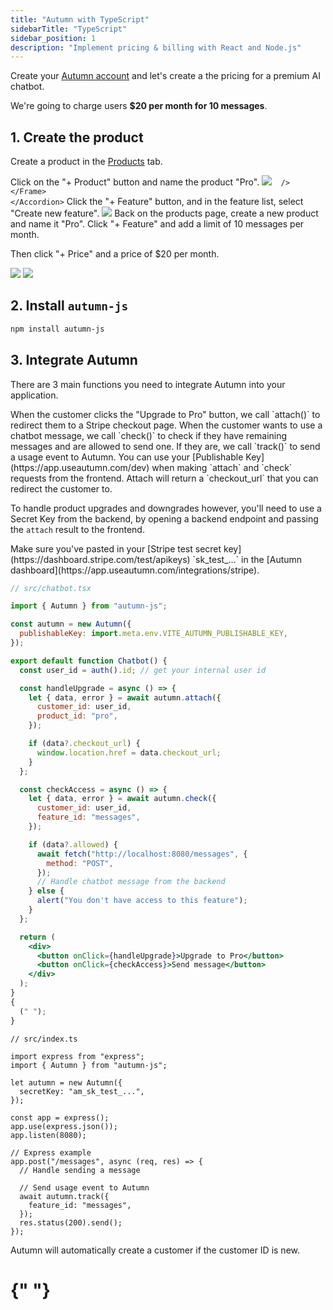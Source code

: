 ```yaml
---
title: "Autumn with TypeScript"
sidebarTitle: "TypeScript"
sidebar_position: 1
description: "Implement pricing & billing with React and Node.js"
---
```


Create your [Autumn account](https://app.useautumn.com/) and let's create a the pricing for a premium AI chatbot.

We're going to charge users **$20 per month for 10 messages**.

## 1. Create the product

Create a product in the [Products](https://app.useautumn.com/products) tab.

<Steps>
  <Step>
  <Accordion title="Create the Product">
    Click on the "+ Product" button and name the product "Pro".
    <Frame className="bg-transparent items-center gap-4 bg-[#fafafa]">
      <img
        src="/assets/quickstart/create-pro.png"

      />
    </Frame>
    </Accordion>

  </Step>
  <Step>
  <Accordion title="Create the Messages Feature">
  Click the "+ Feature" button, and in the feature list, select "Create new feature".

  <Frame className="bg-transparent items-center gap-4 bg-[#fafafa]">
  <img src="/assets/quickstart/messages.png" />
  </Frame>
  </Accordion>
  </Step>
  <Step>
  <Accordion title="Add the Product Items">
  Back on the products page, create a new product and name it "Pro". Click "+ Feature" and add a limit of 10 messages per month.
  
  Then click "+ Price" and a price of $20 per month.
  <Frame className="bg-transparent items-center gap-4 bg-[#fafafa]">
  <img src="/assets/quickstart/messages-item.png" className="" />
  <img src="/assets/quickstart/price.png" className="" />
  </Frame>
  </Accordion>
  </Step>
</Steps>

## 2. Install `autumn-js`

```bash npm
npm install autumn-js
```

## 3. Integrate Autumn

There are 3 main functions you need to integrate Autumn into your application.

<Steps>
  <Step>
    When the customer clicks the "Upgrade to Pro" button, we call `attach()` to
    redirect them to a Stripe checkout page.
  </Step>
  <Step>
    When the customer wants to use a chatbot message, we call `check()` to check
    if they have remaining messages and are allowed to send one.
  </Step>
  <Step>If they are, we call `track()` to send a usage event to Autumn.</Step>
</Steps>

<Note>
You can use your [Publishable Key](https://app.useautumn.com/dev) when making `attach` and `check` requests from the frontend. Attach will return a `checkout_url` that you can redirect the customer to.

To handle product upgrades and downgrades however, you'll need to use a Secret Key from the backend, by opening a backend endpoint and passing the `attach` result to the frontend.

</Note>
<Warning>
  Make sure you've pasted in your [Stripe test secret
  key](https://dashboard.stripe.com/test/apikeys) `sk_test_...` in the [Autumn
  dashboard](https://app.useautumn.com/integrations/stripe).
</Warning>
<CodeGroup>

```jsx Client {5-7, 13, 24}
// src/chatbot.tsx

import { Autumn } from "autumn-js";

const autumn = new Autumn({
  publishableKey: import.meta.env.VITE_AUTUMN_PUBLISHABLE_KEY,
});

export default function Chatbot() {
  const user_id = auth().id; // get your internal user id

  const handleUpgrade = async () => {
    let { data, error } = await autumn.attach({
      customer_id: user_id,
      product_id: "pro",
    });

    if (data?.checkout_url) {
      window.location.href = data.checkout_url;
    }
  };

  const checkAccess = async () => {
    let { data, error } = await autumn.check({
      customer_id: user_id,
      feature_id: "messages",
    });

    if (data?.allowed) {
      await fetch("http://localhost:8080/messages", {
        method: "POST",
      });
      // Handle chatbot message from the backend
    } else {
      alert("You don't have access to this feature");
    }
  };

  return (
    <div>
      <button onClick={handleUpgrade}>Upgrade to Pro</button>
      <button onClick={checkAccess}>Send message</button>
    </div>
  );
}
{
  (" ");
}
```

```tsx Server {6-8, 19-21}
// src/index.ts

import express from "express";
import { Autumn } from "autumn-js";

let autumn = new Autumn({
  secretKey: "am_sk_test_...",
});

const app = express();
app.use(express.json());
app.listen(8080);

// Express example
app.post("/messages", async (req, res) => {
  // Handle sending a message

  // Send usage event to Autumn
  await autumn.track({
    feature_id: "messages",
  });
  res.status(200).send();
});
```

</CodeGroup>

<Check>
  Autumn will automatically create a customer if the customer ID is new.
</Check>

# {" "}
